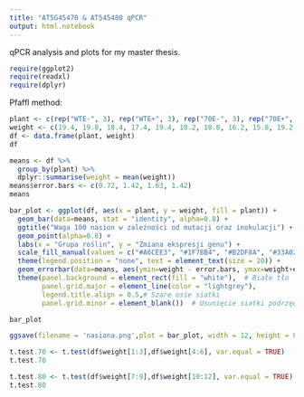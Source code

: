 ```yaml
---
title: "AT5G45470 & AT545480 qPCR"
output: html.notebook
---
```


qPCR analysis and plots for my master thesis.

```r
require(ggplot2)
require(readxl)
require(dplyr)
```

Pfaffl method:

```r
plant <- c(rep("WTE-", 3), rep("WTE+", 3), rep("70E-", 3), rep("70E+", 3))
weight <- c(19.4, 19.8, 18.4, 17.4, 19.4, 18.2, 18.8, 16.2, 15.8, 19.2, 16.4, 18.1)
df <- data.frame(plant, weight)
df
```

```r
means <- df %>%
  group_by(plant) %>% 
  dplyr::summarise(weight = mean(weight))
means$error.bars <- c(0.72, 1.42, 1.63, 1.42)
means

bar_plot <- ggplot(df, aes(x = plant, y = weight, fill = plant)) +
  geom_bar(data=means, stat = "identity", alpha=0.8) +
  ggtitle("Waga 100 nasion w zależności od mutacji oraz inokulacji") +
  geom_point(alpha=0.8) +
  labs(x = "Grupa roślin", y = "Zmiana ekspresji genu") +
  scale_fill_manual(values = c("#A6CEE3", "#1F78B4", "#B2DF8A", "#33A02C")) +
  theme(legend.position = "none", text = element_text(size = 20)) +
  geom_errorbar(data=means, aes(ymin=weight - error.bars, ymax=weight+error.bars), width = 0.25) +
  theme(panel.background = element_rect(fill = "white"),  # Białe tło
        panel.grid.major = element_line(color = "lightgrey"), 
        legend.title.align = 0.5,# Szare osie siatki
        panel.grid.minor = element_blank())  # Usunięcie siatki podrzędnej

bar_plot
```

```r
ggsave(filename = 'nasiona.png',plot = bar_plot, width = 12, height = 8)
```

```r
t.test.70 <- t.test(df$weight[1:3],df$weight[4:6], var.equal = TRUE)
t.test.70
```

```r
t.test.80 <- t.test(df$weight[7:9],df$weight[10:12], var.equal = TRUE)
t.test.80
```
